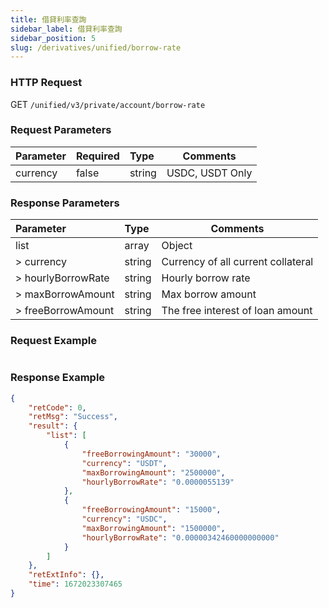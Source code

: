 ```yaml
---
title: 借貸利率查詢
sidebar_label: 借貸利率查詢
sidebar_position: 5
slug: /derivatives/unified/borrow-rate
---
```


### HTTP Request
GET `/unified/v3/private/account/borrow-rate`

### Request Parameters
| Parameter | Required | Type | Comments|
|:----- |:-------|:-----|------ |
|currency |false |string |USDC, USDT Only|

### Response Parameters
| Parameter | Type | Comments|
|:----- |:-----|----- |
|list |array |Object |
|> currency |string |Currency of all current collateral|
|> hourlyBorrowRate |string |Hourly borrow rate|
|> maxBorrowAmount |string |Max borrow amount|
|> freeBorrowAmount |string |The free interest of loan amount|

### Request Example

<Tabs>
<TabItem value="console" label="Console">

```http
```

</TabItem>
</Tabs>

### Response Example

<Tabs>
<TabItem value="json-resp" label="Response">

```json
{
    "retCode": 0,
    "retMsg": "Success",
    "result": {
        "list": [
            {
                "freeBorrowingAmount": "30000",
                "currency": "USDT",
                "maxBorrowingAmount": "2500000",
                "hourlyBorrowRate": "0.0000055139"
            },
            {
                "freeBorrowingAmount": "15000",
                "currency": "USDC",
                "maxBorrowingAmount": "1500000",
                "hourlyBorrowRate": "0.00000342460000000000"
            }
        ]
    },
    "retExtInfo": {},
    "time": 1672023307465
}
```
</TabItem>
</Tabs>
